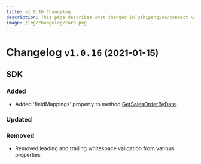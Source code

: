 ```yaml
---
title: v1.0.16 Changelog
description: This page describes what changed in @shipengine/connect v1.0.16
image: /img/changelog/card.png
---
```


# Changelog `v1.0.16` <small>(2021-01-15)</small>

## SDK

### Added

- Added 'fieldMappings' property to method [GetSalesOrderByDate](../docs/v1/reference/methods/get-sales-orders-by-date.mdx).

### Updated

### Removed

- Removed leading and trailing whitespace validation from various properties
